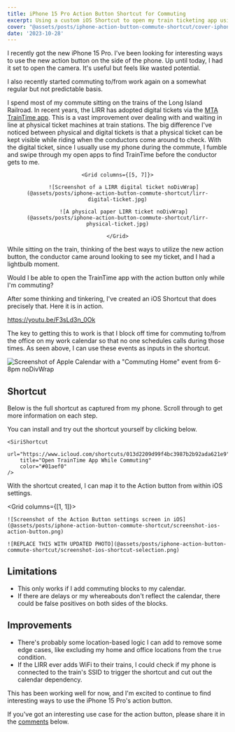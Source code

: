 ```yaml
---
title: iPhone 15 Pro Action Button Shortcut for Commuting
excerpt: Using a custom iOS Shortcut to open my train ticketing app using the iPhone 15 Pro action button only while commuting
cover: "@assets/posts/iphone-action-button-commute-shortcut/cover-iphone-action-button.jpg"
date: '2023-10-28'
---
```




I recently got the new iPhone 15 Pro. I've been looking for interesting ways to use the new action button on the side of the phone. Up until today, I had it set to open the camera. It's useful but feels like wasted potential.

I also recently started commuting to/from work again on a somewhat regular but not predictable basis.

I spend most of my commute sitting on the trains of the Long Island Railroad. In recent years, the LIRR has adopted digital tickets via the [MTA TrainTime app](https://new.mta.info/traintime). This is a vast improvement over dealing with and waiting in line at physical ticket machines at train stations. The big difference I've noticed between physical and digital tickets is that a physical ticket can be kept visible while riding when the conductors come around to check. With the digital ticket, since I usually use my phone during the commute, I fumble and swipe through my open apps to find TrainTime before the conductor gets to me.

<Figure
    align="center"
    caption="A digital and a physical LIRR ticket">

    <Grid columns={[5, 7]}>

        ![Screenshot of a LIRR digital ticket noDivWrap](@assets/posts/iphone-action-button-commute-shortcut/lirr-digital-ticket.jpg)

        ![A physical paper LIRR ticket noDivWrap](@assets/posts/iphone-action-button-commute-shortcut/lirr-physical-ticket.jpg)

    </Grid>

</Figure>

While sitting on the train, thinking of the best ways to utilize the new action button, the conductor came around looking to see my ticket, and I had a lightbulb moment.

<Aside type="idea">
    Would I be able to open the TrainTime app with the action button only while I'm commuting?
</Aside>

After some thinking and tinkering, I've created an iOS Shortcut that does precisely that. Here it is in action.

<YouTubeEmbed id="F3sLd3n_0Ok">https://youtu.be/F3sLd3n_0Ok</YouTubeEmbed>

The key to getting this to work is that I block off time for commuting to/from the office on my work calendar so that no one schedules calls during those times. As seen above, I can use these events as inputs in the shortcut.

![Screenshot of Apple Calendar with a "Commuting Home" event from 6-8pm noDivWrap](@assets/posts/iphone-action-button-commute-shortcut/screenshot-calendar-commuting-event.jpg)

## Shortcut

Below is the full shortcut as captured from my phone. Scroll through to get more information on each step.

<InteractiveiPhone class="mb-4" />

You can install and try out the shortcut yourself by clicking below.

<div class="text-center">

    <SiriShortcut
        url="https://www.icloud.com/shortcuts/013d2209d99f4bc3987b2b92ada621e9"
        title="Open TrainTime App While Commuting"
        color="#01aef0"
    />

</div>

With the shortcut created, I can map it to the Action button from within iOS settings.

<Grid columns={[1, 1]}>

    ![Screenshot of the Action Button settings screen in iOS](@assets/posts/iphone-action-button-commute-shortcut/screenshot-ios-action-button.png)

    ![REPLACE THIS WITH UPDATED PHOTO](@assets/posts/iphone-action-button-commute-shortcut/screenshot-ios-shortcut-selection.png)

</Grid>

## Limitations
 * This only works if I add commuting blocks to my calendar.
 * If there are delays or my whereabouts don't reflect the calendar, there could be false positives on both sides of the blocks.

## Improvements
 * There's probably some location-based logic I can add to remove some edge cases, like excluding my home and office locations from the `true` condition.
 * If the LIRR ever adds WiFi to their trains, I could check if my phone is connected to the train's SSID to trigger the shortcut and cut out the calendar dependency.

This has been working well for now, and I'm excited to continue to find interesting ways to use the iPhone 15 Pro's action button.

If you've got an interesting use case for the action button, please share it in the [comments](#comments) below.




